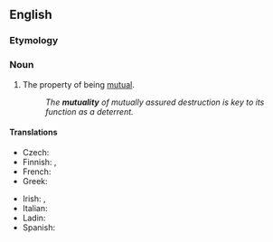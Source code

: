 ==English==

===Etymology===
{{suffix|en|mutual|ity}}

===Noun===
{{en-noun|~}}

# The property of being [[mutual]].
#: ''The '''mutuality''' of mutually assured destruction is key to its function as a deterrent.''

====Translations====
{{trans-top|the property of being mutual}}
* Czech: {{t|cs|vzájemnost|f}}
* Finnish: {{t+|fi|molemminpuolisuus}}, {{t+|fi|vastavuoroisuus}}
* French: {{t+|fr|mutualité|f}}
* Greek: {{t+|el|αμοιβαιότητα|f}}
{{trans-mid}}
* Irish: {{t|ga|cómhalartacht|f}}, {{t|ga|frithpháirteachas|m}} {{qualifier|commerce, finance}}
* Italian: {{t|it|mutualità|f}}
* Ladin: {{t|lld|mutualità|f}}
* Spanish: {{t+|es|mutualidad|f}}
{{trans-bottom}}